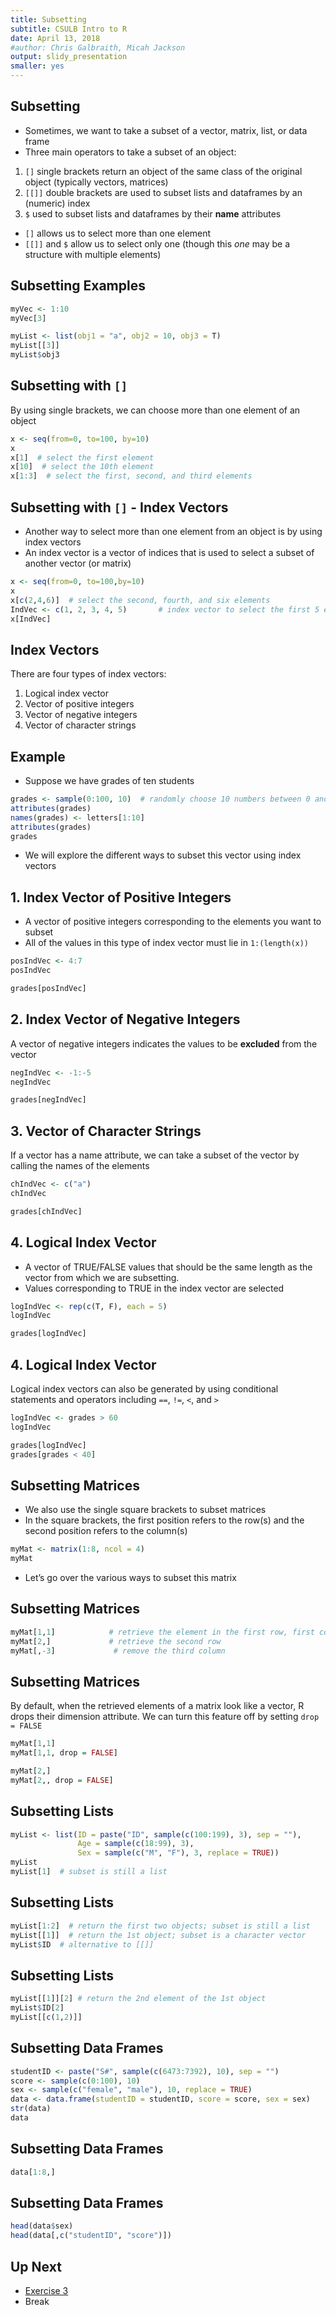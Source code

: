 ```yaml
---
title: Subsetting
subtitle: CSULB Intro to R
date: April 13, 2018
#author: Chris Galbraith, Micah Jackson
output: slidy_presentation
smaller: yes
---
```


## Subsetting

+ Sometimes, we want to take a subset of a vector, matrix, list, or data frame
+ Three main operators to take a subset of an object:
1.  ```[]``` single brackets return an object of the same class of the original object (typically vectors, matrices)
2. ```[[]]``` double brackets are used to subset lists and dataframes by an (numeric) index
3. ```$``` used to subset lists and dataframes by their **name** attributes
+ ```[]``` allows us to select more than one element 
+ ```[[]]``` and ```$``` allow us to select only one (though this *one* may be a structure with multiple elements) 


## Subsetting Examples

```r
myVec <- 1:10
myVec[3]

myList <- list(obj1 = "a", obj2 = 10, obj3 = T)
myList[[3]]
myList$obj3
```


## Subsetting with ```[]```

By using single brackets, we can choose more than one element of an object
```r
x <- seq(from=0, to=100, by=10) 
x
x[1]  # select the first element
x[10]  # select the 10th element
x[1:3]  # select the first, second, and third elements
```


## Subsetting with ```[]``` -  Index Vectors

+ Another way to select more than one element from an object is by using index vectors
+ An index vector is a vector of indices that is used to select a subset of another vector (or matrix)

```r
x <- seq(from=0, to=100,by=10) 
x
x[c(2,4,6)]  # select the second, fourth, and six elements
IndVec <- c(1, 2, 3, 4, 5)       # index vector to select the first 5 elements 
x[IndVec]
```


## Index Vectors

There are four types of index vectors:

1. Logical index vector
2. Vector of positive integers
3. Vector of negative integers
4. Vector of character strings


## Example

+ Suppose we have grades of ten students

```r
grades <- sample(0:100, 10)  # randomly choose 10 numbers between 0 and 100
attributes(grades)
names(grades) <- letters[1:10]
attributes(grades)
grades
```

+ We will explore the different ways to subset this vector using index vectors


## 1. Index Vector of Positive Integers

+ A vector of positive integers corresponding to the elements you want to subset
+ All of the values in this type of index vector must lie in ```1:(length(x))```
```r
posIndVec <- 4:7
posIndVec

grades[posIndVec]
```


## 2. Index Vector of Negative Integers

A vector of negative integers indicates the values to be **excluded** from the vector
```r
negIndVec <- -1:-5
negIndVec

grades[negIndVec]
```


## 3. Vector of Character Strings

If a vector has a name attribute, we can take a subset of the vector by calling the names of the elements
```r
chIndVec <- c("a")
chIndVec

grades[chIndVec]
```


## 4. Logical Index Vector

+ A vector of TRUE/FALSE values that should be the same length as the vector from which we are subsetting. 
+ Values corresponding to TRUE in the index vector are selected

```r
logIndVec <- rep(c(T, F), each = 5)
logIndVec

grades[logIndVec]
```


## 4. Logical Index Vector

Logical index vectors can also be generated by using conditional statements and operators including ```==```, ```!=```, ```<```, and ```>```

```r
logIndVec <- grades > 60
logIndVec

grades[logIndVec]
grades[grades < 40]
```


## Subsetting Matrices

+ We also use the single square brackets to subset matrices
+ In the square brackets, the first position refers to the row(s) and the second position refers to the column(s)
```r
myMat <- matrix(1:8, ncol = 4)
myMat
```

+ Let's go over the various ways to subset this matrix


## Subsetting Matrices

```r
myMat[1,1]            # retrieve the element in the first row, first column
myMat[2,]             # retrieve the second row
myMat[,-3]             # remove the third column
```  


## Subsetting Matrices

By default, when the retrieved elements of a matrix look like a vector, R drops their dimension attribute. We can turn this feature off by setting ```drop = FALSE```

```r
myMat[1,1]
myMat[1,1, drop = FALSE]

myMat[2,]
myMat[2,, drop = FALSE]
``` 


## Subsetting Lists

```r
myList <- list(ID = paste("ID", sample(c(100:199), 3), sep = ""), 
               Age = sample(c(18:99), 3), 
               Sex = sample(c("M", "F"), 3, replace = TRUE))
myList
myList[1]  # subset is still a list
``` 


## Subsetting Lists

```r
myList[1:2]  # return the first two objects; subset is still a list
myList[[1]]  # return the 1st object; subset is a character vector
myList$ID  # alternative to [[]]
``` 


## Subsetting Lists

```r
myList[[1]][2] # return the 2nd element of the 1st object
myList$ID[2]
myList[[c(1,2)]]
``` 


## Subsetting Data Frames

```r
studentID <- paste("S#", sample(c(6473:7392), 10), sep = "")
score <- sample(c(0:100), 10)
sex <- sample(c("female", "male"), 10, replace = TRUE)
data <- data.frame(studentID = studentID, score = score, sex = sex)
str(data)
data
``` 


## Subsetting Data Frames

```r
data[1:8,]
``` 


## Subsetting Data Frames 

```r
head(data$sex)
head(data[,c("studentID", "score")])
```


## Up Next

+ [Exercise 3](https://datumu.github.io/CSULB_Intro_R/exercises/exercise_3/ex_3.html)
+ Break
